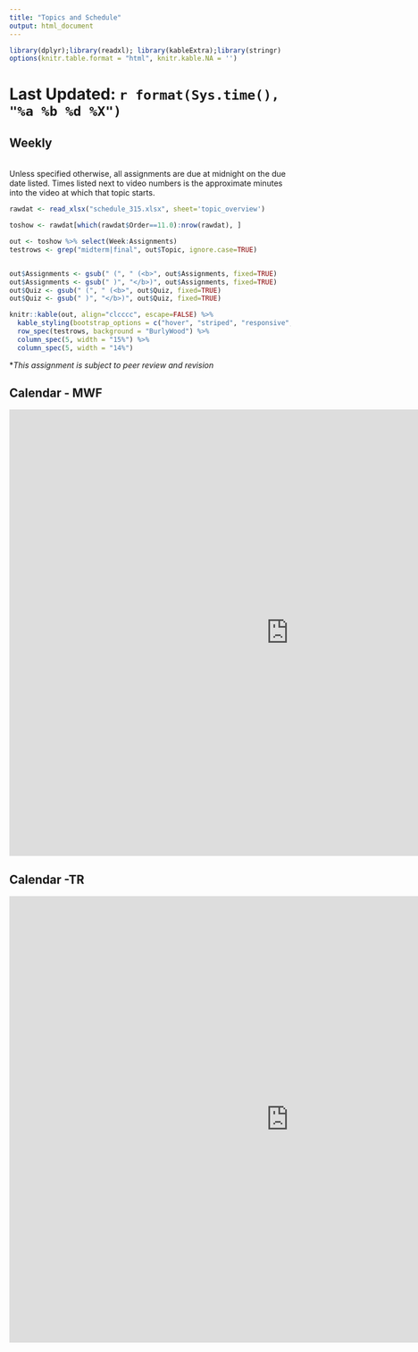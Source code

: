 ```yaml
---
title: "Topics and Schedule"
output: html_document
---
```

```r
library(dplyr);library(readxl); library(kableExtra);library(stringr)
options(knitr.table.format = "html", knitr.kable.NA = '') 
```

# Last Updated: `r format(Sys.time(), "%a %b %d %X")` {.tabset .tabset-fade .tabset-pills}

## Weekly

<br>
Unless specified otherwise, all assignments are due at midnight on the due date listed.
Times listed next to video numbers is the approximate minutes into the video at which that topic starts.
<br>
```r
rawdat <- read_xlsx("schedule_315.xlsx", sheet='topic_overview')

toshow <- rawdat[which(rawdat$Order==11.0):nrow(rawdat), ]
```
  
```r
out <- toshow %>% select(Week:Assignments)
testrows <- grep("midterm|final", out$Topic, ignore.case=TRUE)


out$Assignments <- gsub(" (", " (<b>", out$Assignments, fixed=TRUE)
out$Assignments <- gsub(" )", "</b>)", out$Assignments, fixed=TRUE)
out$Quiz <- gsub(" (", " (<b>", out$Quiz, fixed=TRUE)
out$Quiz <- gsub(" )", "</b>)", out$Quiz, fixed=TRUE)

knitr::kable(out, align="clcccc", escape=FALSE) %>% 
  kable_styling(bootstrap_options = c("hover", "striped", "responsive", "bordered")) %>% 
  row_spec(testrows, background = "BurlyWood") %>% 
  column_spec(5, width = "15%") %>% 
  column_spec(5, width = "14%")
```

*_This assignment is subject to peer review and revision_



## Calendar - MWF

<iframe src="https://calendar.google.com/calendar/embed?showCalendars=0&amp;height=800&amp;wkst=1&amp;bgcolor=%23FFFFFF&amp;src=mail.csuchico.edu_16sj77sfemp9kqgis2g89j91e0%40group.calendar.google.com&amp;color=%23182C57&amp;ctz=America%2FLos_Angeles" style="border-width:0" width="1000" height="800" frameborder="0" scrolling="no"></iframe>

## Calendar -TR

<iframe src="https://calendar.google.com/calendar/embed?showCalendars=0&amp;height=800&amp;wkst=1&amp;bgcolor=%23FFFFFF&amp;src=mail.csuchico.edu_nc66paji5lqqmd6uqfu1sdfvls%40group.calendar.google.com&amp;color=%2323164E&amp;ctz=America%2FLos_Angeles" style="border-width:0" width="1000" height="800" frameborder="0" scrolling="no"></iframe>